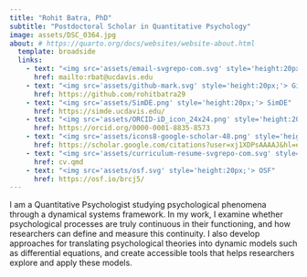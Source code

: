 ```yaml
---
title: "Rohit Batra, PhD"
subtitle: "Postdoctoral Scholar in Quantitative Psychology"
image: assets/DSC_0364.jpg
about: # https://quarto.org/docs/websites/website-about.html
  template: broadside
  links:
    - text: "<img src='assets/email-svgrepo-com.svg' style='height:20px;'> Email"
      href: mailto:rbat@ucdavis.edu
    - text: "<img src='assets/github-mark.svg' style='height:20px;'> GitHub"
      href: https://github.com/rohitbatra29
    - text: "<img src='assets/SimDE.png' style='height:20px;'> SimDE"
      href: https://simde.ucdavis.edu/
    - text: "<img src='assets/ORCID-iD_icon_24x24.png' style='height:20px;'> ORCID"
      href: https://orcid.org/0000-0001-8835-8573
    - text: "<img src='assets/icons8-google-scholar-48.png' style='height:20px;'> Google Scholar"
      href: https://scholar.google.com/citations?user=xj1XDPsAAAAJ&hl=en
    - text: "<img src='assets/curriculum-resume-svgrepo-com.svg' style='height:20px;'> CV"
      href: cv.qmd
    - text: "<img src='assets/osf.svg' style='height:20px;'> OSF"
      href: https://osf.io/brcj5/ 
---
```


I am a Quantitative Psychologist studying psychological phenomena through a dynamical systems framework. In my work, I examine whether psychological processes are truly continuous in their functioning, and how researchers can define and measure this continuity. I also develop approaches for translating psychological theories into dynamic models such as differential equations, and create accessible tools that helps researchers explore and apply these models.